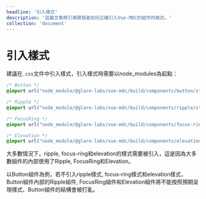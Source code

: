 ```yaml
---
headline: '引入樣式'
description: '這篇文章將引導開發者如何正確引入Vue-MDC的組件的樣式。'
collection: 'document'
---
```

# 引入樣式

建議在`.css`文件中引入樣式，引入樣式時需要以node_modules為起點：

```css
/* Button */
@import url("node_module/@glare-labs/vue-mdc/build/components/button/styles/button.module.css");

/* Ripple */
@import url("node_module/@glare-labs/vue-mdc/build/components/ripple/styles/ripple.module.css");

/* FocusRing */
@import url("node_module/@glare-labs/vue-mdc/build/components/focus-ring/styles/focus-ring.module.css");

/* Elevation */
@import url("node_module/@glare-labs/vue-mdc/build/components/elevation/styles/elevation.module.css");
```

大多數情況下，ripple, focus-ring和elevation的樣式需要被引入，這是因為大多數組件的內部使用了Ripple, FocusRing和Elevation。

以Button組件為例，若不引入ripple樣式, focus-ring樣式和elevation樣式，Button組件內部的Ripple組件, FocusRing組件和Elevation組件將不能按照預期呈現樣式、Button組件的結構會被打亂。
